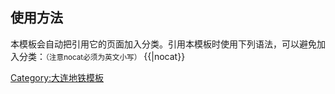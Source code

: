 {{鐵道路線| lua=1
| 模板名稱 = 大连地铁2号线
| 名稱 = [[大连地铁]][[大连地铁2号线|2号线]]
| 代表色 = {{大连地铁颜色|2}}
| Logo =
| 铁道系统 = Dalian Metro
| 背景颜色 =
| 車站列表 = 海之韵 ~ 东海 ~ 东港 ~ 会议中心 ~ 港湾广场 ~ 中山广场 ~ 友好广场 ~ #青泥洼桥#''{{大连地铁线路名|5|blink}}'' ~ 一二九街 ~ 人民广场 ~ 联合路 ~ #西安路#{{大连地铁线路名|1|blink}} ~ 交通大学 ~ 辽师大 ~ 马栏广场 ~ 湾家 ~ 红旗西路 ~ 虹锦路 ~ 虹港路 ~ 机场 ~ #辛寨子#''{{大连地铁线路名|4|blink}}'' ~ gstart ~ ''前革'' ~ ''中革'' ~ ''革镇堡'' ~ ''后革'' ~ ''卫生中心'' ~ ''体育中心'' ~ ''南关岭'' ~ ''#大连北站#''{{大连地铁线路名|1|blink}} ''{{大连地铁线路名|13|blink}}'' ~ gend
| 注释 = 灰色斜体标示的车站目前尚未投入本线运营；以斜体标示的换乘线路尚未开通。
}}
<noinclude>
== 使用方法 ==
本模板会自动把引用它的页面加入分类。引用本模板时使用下列语法，可以避免加入分类：<small>（注意nocat必须为英文小写）</small>
<nowiki>{{</nowiki>{{PAGENAME}}<nowiki>|nocat}}</nowiki>
[[Category:大连地铁模板]]
</noinclude>